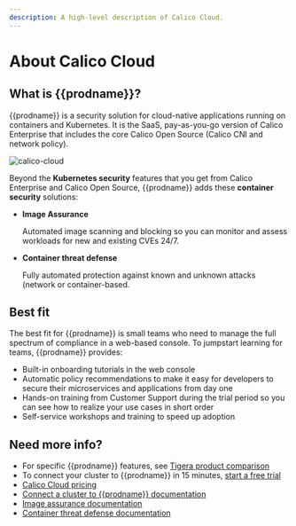 ```yaml
---
description: A high-level description of Calico Cloud.
---
```


# About Calico Cloud

## What is {{prodname}}?

{{prodname}} is a security solution for cloud-native applications running on containers and Kubernetes. It is the SaaS, pay-as-you-go version of Calico Enterprise that includes the core Calico Open Source (Calico CNI and network policy).

![calico-cloud](/img/calico/calico-cloud.svg)

Beyond the **Kubernetes security** features that you get from Calico Enterprise and Calico Open Source, {{prodname}} adds these **container security** solutions:

- **Image Assurance**

   Automated image scanning and blocking so you can monitor and assess workloads for new and existing CVEs 24/7.

- **Container threat defense**

   Fully automated protection against known and unknown attacks (network or container-based.

## Best fit

The best fit for {{prodname}} is small teams who need to manage the full spectrum of compliance in a web-based console. To jumpstart learning for teams, {{prodname}} provides:

- Built-in onboarding tutorials in the web console
- Automatic policy recommendations to make it easy for developers to secure their microservices and applications from day one
- Hands-on training from Customer Support during the trial period so you can see how to realize your use cases in short order
- Self-service workshops and training to speed up adoption

## Need more info?

- For specific {{prodname}} features, see [Tigera product comparison](../about/product-comparison.mdx)
- To connect your cluster to {{prodname}} in 15 minutes, [start a free trial](https://auth.calicocloud.io/u/signup/identifier?state=hKFo2SB3ekhybXN1TGdxTkZTUWIwQV9BSzNlaHBEUk0wMENJdKFur3VuaXZlcnNhbC1sb2dpbqN0aWTZIEE5b2NkREs1eWZKR0twc0ZWZmh2LWZCZEZxb2ZRNkJOo2NpZNkgc3NJQkNFdEdkZFpLNlVubDNOYWl2ZzhrY2RmcWd6dFE)
- [Calico Cloud pricing](https://www.tigera.io/tigera-products/calico-cloud-pricing/)
- [Connect a cluster to {{prodname}} documentation](../get-started/connect/connect-cluster.mdx)
- [Image assurance documentation](../image-assurance/scan-image-registries.mdx)
- [Container threat defense documentation](../threat/container-threat-detection.mdx)